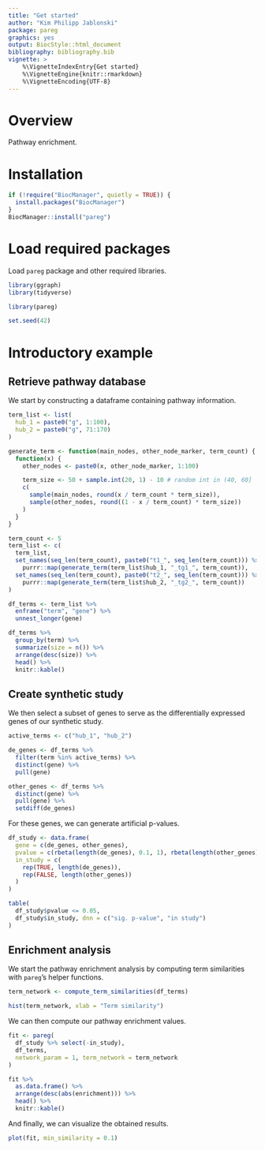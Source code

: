 ```yaml
---
title: "Get started"
author: "Kim Philipp Jablonski"
package: pareg
graphics: yes
output: BiocStyle::html_document
bibliography: bibliography.bib
vignette: >
    %\VignetteIndexEntry{Get started}
    %\VignetteEngine{knitr::rmarkdown}
    %\VignetteEncoding{UTF-8}
---
```


# Overview

Pathway enrichment.

# Installation

```r
if (!require("BiocManager", quietly = TRUE)) {
  install.packages("BiocManager")
}
BiocManager::install("pareg")
```

# Load required packages

Load `pareg` package and other required libraries.

```r
library(ggraph)
library(tidyverse)

library(pareg)

set.seed(42)
```

# Introductory example

## Retrieve pathway database

We start by constructing a dataframe containing pathway information.

```r
term_list <- list(
  hub_1 = paste0("g", 1:100),
  hub_2 = paste0("g", 71:170)
)

generate_term <- function(main_nodes, other_node_marker, term_count) {
  function(x) {
    other_nodes <- paste0(x, other_node_marker, 1:100)

    term_size <- 50 + sample.int(20, 1) - 10 # random int in (40, 60]
    c(
      sample(main_nodes, round(x / term_count * term_size)),
      sample(other_nodes, round((1 - x / term_count) * term_size))
    )
  }
}

term_count <- 5
term_list <- c(
  term_list,
  set_names(seq_len(term_count), paste0("t1_", seq_len(term_count))) %>%
    purrr::map(generate_term(term_list$hub_1, "_tg1_", term_count)),
  set_names(seq_len(term_count), paste0("t2_", seq_len(term_count))) %>%
    purrr::map(generate_term(term_list$hub_2, "_tg2_", term_count))
)

df_terms <- term_list %>%
  enframe("term", "gene") %>%
  unnest_longer(gene)

df_terms %>%
  group_by(term) %>%
  summarize(size = n()) %>%
  arrange(desc(size)) %>%
  head() %>%
  knitr::kable()
```

## Create synthetic study

We then select a subset of genes to serve as the differentially expressed genes of our synthetic study.

```r
active_terms <- c("hub_1", "hub_2")

de_genes <- df_terms %>%
  filter(term %in% active_terms) %>%
  distinct(gene) %>%
  pull(gene)

other_genes <- df_terms %>%
  distinct(gene) %>%
  pull(gene) %>%
  setdiff(de_genes)
```

For these genes, we can generate artificial p-values.

```r
df_study <- data.frame(
  gene = c(de_genes, other_genes),
  pvalue = c(rbeta(length(de_genes), 0.1, 1), rbeta(length(other_genes), 1, 1)),
  in_study = c(
    rep(TRUE, length(de_genes)),
    rep(FALSE, length(other_genes))
  )
)

table(
  df_study$pvalue <= 0.05,
  df_study$in_study, dnn = c("sig. p-value", "in study")
)
```

## Enrichment analysis

We start the pathway enrichment analysis by computing term similarities with `pareg`'s helper functions.

```r
term_network <- compute_term_similarities(df_terms)

hist(term_network, xlab = "Term similarity")
```

We can then compute our pathway enrichment values.

```r
fit <- pareg(
  df_study %>% select(-in_study),
  df_terms,
  network_param = 1, term_network = term_network
)

fit %>%
  as.data.frame() %>%
  arrange(desc(abs(enrichment))) %>%
  head() %>%
  knitr::kable()
```

And finally, we can visualize the obtained results.

```r
plot(fit, min_similarity = 0.1)
```
